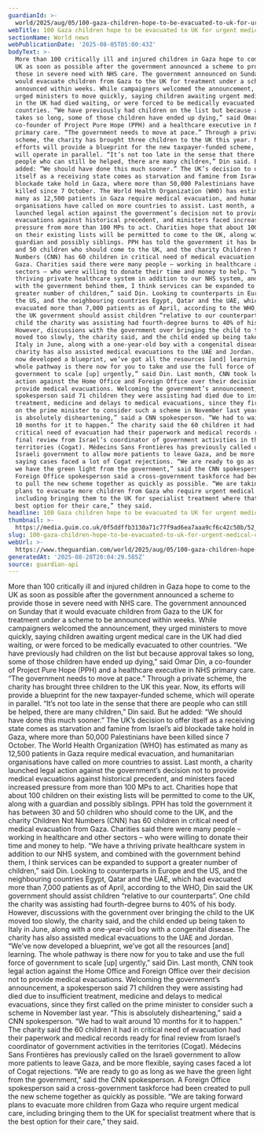 ```yaml
---
guardianId: >-
  world/2025/aug/05/100-gaza-children-hope-to-be-evacuated-to-uk-for-urgent-medical-care
webTitle: 100 Gaza children hope to be evacuated to UK for urgent medical care
sectionName: World news
webPublicationDate: '2025-08-05T05:00:43Z'
bodyText: >-
  More than 100 critically ill and injured children in Gaza hope to come to the
  UK as soon as possible after the government announced a scheme to provide
  those in severe need with NHS care. The government announced on Sunday that it
  would evacuate children from Gaza to the UK for treatment under a scheme to be
  announced within weeks. While campaigners welcomed the announcement, they
  urged ministers to move quickly, saying children awaiting urgent medical care
  in the UK had died waiting, or were forced to be medically evacuated to other
  countries. “We have previously had children on the list but because approval
  takes so long, some of those children have ended up dying,” said Omar Din, a
  co-founder of Project Pure Hope (PPH) and a healthcare executive in NHS
  primary care. “The government needs to move at pace.” Through a private
  scheme, the charity has brought three children to the UK this year. Now, its
  efforts will provide a blueprint for the new taxpayer-funded scheme, which
  will operate in parallel. “It’s not too late in the sense that there are
  people who can still be helped, there are many children,” Din said. But he
  added: “We should have done this much sooner.” The UK’s decision to offer
  itself as a receiving state comes as starvation and famine from Israel’s aid
  blockade take hold in Gaza, where more than 50,000 Palestinians have been
  killed since 7 October. The World Health Organization (WHO) has estimated as
  many as 12,500 patients in Gaza require medical evacuation, and humanitarian
  organisations have called on more countries to assist. Last month, a charity
  launched legal action against the government’s decision not to provide medical
  evacuations against historical precedent, and ministers faced increased
  pressure from more than 100 MPs to act. Charities hope that about 100 children
  on their existing lists will be permitted to come to the UK, along with a
  guardian and possibly siblings. PPH has told the government it has between 30
  and 50 children who should come to the UK, and the charity Children Not
  Numbers (CNN) has 60 children in critical need of medical evacuation from
  Gaza. Charities said there were many people – working in healthcare and other
  sectors – who were willing to donate their time and money to help. “We have a
  thriving private healthcare system in addition to our NHS system, and combined
  with the government behind them, I think services can be expanded to support a
  greater number of children,” said Din. Looking to counterparts in Europe and
  the US, and the neighbouring countries Egypt, Qatar and the UAE, which had
  evacuated more than 7,000 patients as of April, according to the WHO, Din said
  the UK government should assist children “relative to our counterparts”. One
  child the charity was assisting had fourth-degree burns to 40% of his body.
  However, discussions with the government over bringing the child to the UK
  moved too slowly, the charity said, and the child ended up being taken to
  Italy in June, along with a one-year-old boy with a congenital disease. The
  charity has also assisted medical evacuations to the UAE and Jordan. “We’ve
  now developed a blueprint, we’ve got all the resources [and] learning. The
  whole pathway is there now for you to take and use the full force of
  government to scale [up] urgently,” said Din. Last month, CNN took legal
  action against the Home Office and Foreign Office over their decision not to
  provide medical evacuations. Welcoming the government’s announcement, a
  spokesperson said 71 children they were assisting had died due to insufficient
  treatment, medicine and delays to medical evacuations, since they first called
  on the prime minister to consider such a scheme in November last year. “This
  is absolutely disheartening,” said a CNN spokesperson. “We had to wait around
  10 months for it to happen.” The charity said the 60 children it had in
  critical need of evacuation had their paperwork and medical records ready for
  final review from Israel’s coordinator of government activities in the
  territories (Cogat). Médecins Sans Frontières has previously called on the
  Israeli government to allow more patients to leave Gaza, and be more flexible,
  saying cases faced a lot of Cogat rejections. “We are ready to go as long as
  we have the green light from the government,” said the CNN spokesperson. A
  Foreign Office spokesperson said a cross-government taskforce had been created
  to pull the new scheme together as quickly as possible. “We are taking forward
  plans to evacuate more children from Gaza who require urgent medical care,
  including bringing them to the UK for specialist treatment where that is the
  best option for their care,” they said.
headline: 100 Gaza children hope to be evacuated to UK for urgent medical care
thumbnail: >-
  https://media.guim.co.uk/0f5ddffb3130a71c77f9ad6ea7aaa9cf6c42c50b/52_0_5000_4000/500.jpg
slug: 100-gaza-children-hope-to-be-evacuated-to-uk-for-urgent-medical-care
webUrl: >-
  https://www.theguardian.com/world/2025/aug/05/100-gaza-children-hope-to-be-evacuated-to-uk-for-urgent-medical-care
generatedAt: '2025-08-28T20:04:29.585Z'
source: guardian-api
---
```

More than 100 critically ill and injured children in Gaza hope to come to the UK as soon as possible after the government announced a scheme to provide those in severe need with NHS care. The government announced on Sunday that it would evacuate children from Gaza to the UK for treatment under a scheme to be announced within weeks. While campaigners welcomed the announcement, they urged ministers to move quickly, saying children awaiting urgent medical care in the UK had died waiting, or were forced to be medically evacuated to other countries. “We have previously had children on the list but because approval takes so long, some of those children have ended up dying,” said Omar Din, a co-founder of Project Pure Hope (PPH) and a healthcare executive in NHS primary care. “The government needs to move at pace.” Through a private scheme, the charity has brought three children to the UK this year. Now, its efforts will provide a blueprint for the new taxpayer-funded scheme, which will operate in parallel. “It’s not too late in the sense that there are people who can still be helped, there are many children,” Din said. But he added: “We should have done this much sooner.” The UK’s decision to offer itself as a receiving state comes as starvation and famine from Israel’s aid blockade take hold in Gaza, where more than 50,000 Palestinians have been killed since 7 October. The World Health Organization (WHO) has estimated as many as 12,500 patients in Gaza require medical evacuation, and humanitarian organisations have called on more countries to assist. Last month, a charity launched legal action against the government’s decision not to provide medical evacuations against historical precedent, and ministers faced increased pressure from more than 100 MPs to act. Charities hope that about 100 children on their existing lists will be permitted to come to the UK, along with a guardian and possibly siblings. PPH has told the government it has between 30 and 50 children who should come to the UK, and the charity Children Not Numbers (CNN) has 60 children in critical need of medical evacuation from Gaza. Charities said there were many people – working in healthcare and other sectors – who were willing to donate their time and money to help. “We have a thriving private healthcare system in addition to our NHS system, and combined with the government behind them, I think services can be expanded to support a greater number of children,” said Din. Looking to counterparts in Europe and the US, and the neighbouring countries Egypt, Qatar and the UAE, which had evacuated more than 7,000 patients as of April, according to the WHO, Din said the UK government should assist children “relative to our counterparts”. One child the charity was assisting had fourth-degree burns to 40% of his body. However, discussions with the government over bringing the child to the UK moved too slowly, the charity said, and the child ended up being taken to Italy in June, along with a one-year-old boy with a congenital disease. The charity has also assisted medical evacuations to the UAE and Jordan. “We’ve now developed a blueprint, we’ve got all the resources [and] learning. The whole pathway is there now for you to take and use the full force of government to scale [up] urgently,” said Din. Last month, CNN took legal action against the Home Office and Foreign Office over their decision not to provide medical evacuations. Welcoming the government’s announcement, a spokesperson said 71 children they were assisting had died due to insufficient treatment, medicine and delays to medical evacuations, since they first called on the prime minister to consider such a scheme in November last year. “This is absolutely disheartening,” said a CNN spokesperson. “We had to wait around 10 months for it to happen.” The charity said the 60 children it had in critical need of evacuation had their paperwork and medical records ready for final review from Israel’s coordinator of government activities in the territories (Cogat). Médecins Sans Frontières has previously called on the Israeli government to allow more patients to leave Gaza, and be more flexible, saying cases faced a lot of Cogat rejections. “We are ready to go as long as we have the green light from the government,” said the CNN spokesperson. A Foreign Office spokesperson said a cross-government taskforce had been created to pull the new scheme together as quickly as possible. “We are taking forward plans to evacuate more children from Gaza who require urgent medical care, including bringing them to the UK for specialist treatment where that is the best option for their care,” they said.
